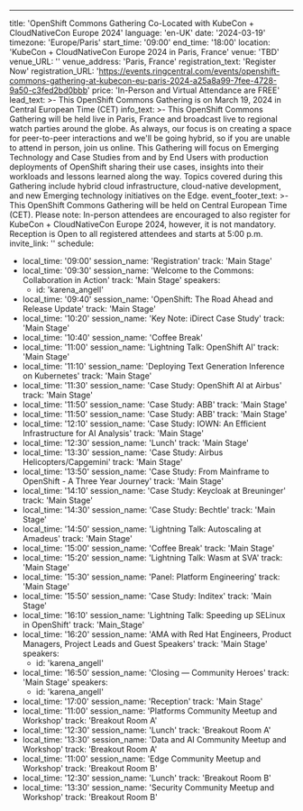 ---
title: 'OpenShift Commons Gathering Co-Located with KubeCon + CloudNativeCon Europe 2024'
language: 'en-UK'
date: '2024-03-19'
timezone: 'Europe/Paris'
start_time: '09:00'
end_time: '18:00'
location: 'KubeCon + CloudNativeCon Europe 2024 in Paris, France'
venue: 'TBD'
venue_URL: ''
venue_address: 'Paris, France'
registration_text: 'Register Now'
registration_URL: 'https://events.ringcentral.com/events/openshift-commons-gathering-at-kubecon-eu-paris-2024-a25a8a99-7fee-4728-9a50-c3fed2bd0bbb'
price: 'In-Person and Virtual Attendance are FREE'
lead_text: >-
  This OpenShift Commons Gathering is on March 19, 2024 in Central European Time (CET)
info_text: >-
  This OpenShift Commons Gathering will be held live in Paris, France and broadcast live to regional watch parties around the globe. As always, our focus is on creating a space for peer-to-peer interactions and we'll be going hybrid, so if you are unable to attend in person, join us online. This Gathering will focus on Emerging Technology and Case Studies from and by End Users with production deployments of OpenShift sharing their use cases, insights into their workloads and  lessons learned along the way. Topics covered during this Gathering include hybrid cloud infrastructure, cloud-native development, and new Emerging technology initiatives on the Edge.
event_footer_text: >-
  This OpenShift Commons Gathering will be held on Central European Time (CET). Please note: In-person attendees are encouraged to also register for KubeCon + CloudNativeCon Europe 2024, however, it is not mandatory. Reception is Open to all registered attendees and starts at 5:00 p.m.
invite_link: ''
schedule:
  - local_time: '09:00'
    session_name: 'Registration'
    track: 'Main Stage'
  - local_time: '09:30'
    session_name: 'Welcome to the Commons: Collaboration in Action'
    track: 'Main Stage'
    speakers:
      - id: 'karena_angell'
  - local_time: '09:40'
    session_name: 'OpenShift: The Road Ahead and Release Update'
    track: 'Main Stage'
  - local_time: '10:20'
    session_name: 'Key Note: iDirect Case Study'
    track: 'Main Stage'
  - local_time: '10:40'
    session_name: 'Coffee Break'
  - local_time: '11:00'
    session_name: 'Lightning Talk: OpenShift AI'
    track: 'Main Stage'
  - local_time: '11:10'
    session_name: 'Deploying Text Generation Inference on Kubernetes'
    track: 'Main Stage'
  - local_time: '11:30'
    session_name: 'Case Study: OpenShift AI at Airbus'
    track: 'Main Stage'
  - local_time: '11:50'
    session_name: 'Case Study: ABB'
    track: 'Main Stage'
  - local_time: '11:50'
    session_name: 'Case Study: ABB'
    track: 'Main Stage'
  - local_time: '12:10'
    session_name: 'Case Study: IOWN: An Efficient Infrastructure for AI Analysis'
    track: 'Main Stage'
  - local_time: '12:30'
    session_name: 'Lunch'
    track: 'Main Stage'
  - local_time: '13:30'
    session_name: 'Case Study: Airbus Helicopters/Capgemini'
    track: 'Main Stage'
  - local_time: '13:50'
    session_name: 'Case Study: From Mainframe to OpenShift - A Three Year Journey'
    track: 'Main Stage'
  - local_time: '14:10'
    session_name: 'Case Study: Keycloak at Breuninger'
    track: 'Main Stage'
  - local_time: '14:30'
    session_name: 'Case Study: Bechtle'
    track: 'Main Stage'  
  - local_time: '14:50'
    session_name: 'Lightning Talk: Autoscaling at Amadeus'
    track: 'Main Stage' 
  - local_time: '15:00'
    session_name: 'Coffee Break'
    track: 'Main Stage' 
  - local_time: '15:20'
    session_name: 'Lightning Talk: Wasm at SVA'
    track: 'Main Stage'     
  - local_time: '15:30'
    session_name: 'Panel: Platform Engineering'
    track: 'Main Stage' 
  - local_time: '15:50'
    session_name: 'Case Study: Inditex'
    track: 'Main Stage'
  - local_time: '16:10' 
    session_name: 'Lightning Talk: Speeding up SELinux in OpenShift'
    track: 'Main_Stage'
  - local_time: '16:20'
    session_name: 'AMA with Red Hat Engineers, Product Managers, Project Leads and Guest Speakers'
    track: 'Main Stage'
    speakers:
      - id: 'karena_angell'
  - local_time: '16:50'
    session_name: 'Closing — Community Heroes'
    track: 'Main Stage'
    speakers:
      - id: 'karena_angell'
  - local_time: '17:00'
    session_name: 'Reception'
    track: 'Main Stage'
  - local_time: '11:00'
    session_name: 'Platforms Community Meetup and Workshop'
    track: 'Breakout Room A'
  - local_time: '12:30'
    session_name: 'Lunch'
    track: 'Breakout Room A'
  - local_time: '13:30'
    session_name: 'Data and AI Community Meetup and Workshop'
    track: 'Breakout Room A'
  - local_time: '11:00'
    session_name: 'Edge Community Meetup and Workshop'
    track: 'Breakout Room B'
  - local_time: '12:30'
    session_name: 'Lunch'
    track: 'Breakout Room B'
  - local_time: '13:30'
    session_name: 'Security Community Meetup and Workshop'
    track: 'Breakout Room B'

